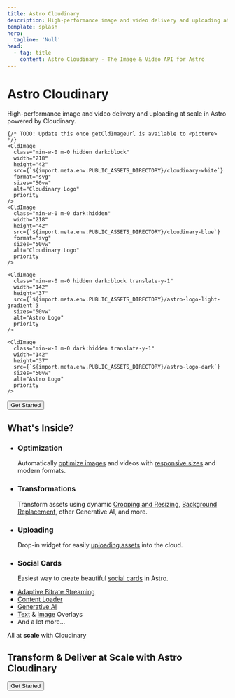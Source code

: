 ```yaml
---
title: Astro Cloudinary
description: High-performance image and video delivery and uploading at scale in Astro powered by Cloudinary.
template: splash
hero:
  tagline: 'Null'
head:
  - tag: title
    content: Astro Cloudinary - The Image & Video API for Astro
---
```



<div class="not-content text-center max-w-xl mx-auto mt-14 mb-20 md:mt-36 md:mb-44">
  <h1 class="text-4xl sm:text-5xl md:text-6xl font-bold">Astro Cloudinary</h1>

  <p class="text-xl mt-8">High-performance image and video delivery and uploading at scale in Astro powered by Cloudinary.</p>

  <p class="flex items-center justify-center gap-6 mt-8 px-2">
    
    {/* TODO: Update this once getCldImageUrl is available to <picture> */}
    <CldImage
      class="min-w-0 m-0 hidden dark:block"
      width="218"
      height="42"
      src={`${import.meta.env.PUBLIC_ASSETS_DIRECTORY}/cloudinary-white`}
      format="svg"
      sizes="50vw"
      alt="Cloudinary Logo"
      priority
    />
    <CldImage
      class="min-w-0 m-0 dark:hidden"
      width="218"
      height="42"
      src={`${import.meta.env.PUBLIC_ASSETS_DIRECTORY}/cloudinary-blue`}
      format="svg"
      sizes="50vw"
      alt="Cloudinary Logo"
      priority
    />

    <CldImage
      class="min-w-0 m-0 hidden dark:block translate-y-1"
      width="142"
      height="37"
      src={`${import.meta.env.PUBLIC_ASSETS_DIRECTORY}/astro-logo-light-gradient`}
      sizes="50vw"
      alt="Astro Logo"
      priority
    />

    <CldImage
      class="min-w-0 m-0 dark:hidden translate-y-1"
      width="142"
      height="37"
      src={`${import.meta.env.PUBLIC_ASSETS_DIRECTORY}/astro-logo-dark`}
      sizes="50vw"
      alt="Astro Logo"
      priority
    />
  </p>
  <p class="mt-10">
    <Button href="/installation">Get Started</Button>
  </p>
</div>


<div class="not-content text-center max-w-4xl mx-auto my-14 md:my-36">
  <h2 class="text-4xl font-bold">What's Inside?</h2>

  <ul class="grid sm:grid-cols-2 gap-16 sm:gap-6 md:gap-8 lg:gap-16 p-0 mt-12 md:mt-20 list-none">
    <li>
      <CldImage
        class="rounded-lg border border-zinc-200 mb-6"
        width="800"
        height="600"
        src="samples/landscapes/nature-mountains"
        crop={{
          type: 'fill',
          gravity: 'center',
          source: true
        }}
        overlays={[
          {
            publicId: `${import.meta.env.PUBLIC_ASSETS_DIRECTORY}/pill-bad-red_ceyitm`,
            width: 400,
            position: {
              gravity: 'south_east',
              y: 180
            }
          },
          {
            position: {
              gravity: 'south_west',
              y: 214,
              x: 1340
            },
            text: {
              color: 'white',
              fontFamily: 'Source Sans Pro',
              fontSize: 74,
              fontWeight: 'black',
              text: '3.2 mb'
            }
          },
          {
            publicId: `${import.meta.env.PUBLIC_ASSETS_DIRECTORY}/pill-good-green_aaoi4h`,
            width: 400,
            position: {
              gravity: 'south_east',
              y: 50
            }
          },
          {
            position: {
              gravity: 'south_west',
              y: 82,
              x: 1340
            },
            text: {
              color: 'white',
              fontFamily: 'Source Sans Pro',
              fontSize: 74,
              fontWeight: 'black',
              text: '134 kb'
            }
          }
        ]}
        sizes="50w"
        alt=""
      />
      <h3 class="text-2xl font-semibold mb-4">Optimization</h3>
      <p>Automatically <a class="underline underline-offset-2" href="/guides/image-optimization">optimize images</a> and videos with <a class="underline underline-offset-2" href="/guides/responsive-images">responsive sizes</a> and modern formats.</p>
    </li>
    <li>
      <CldImage
        class="rounded-lg border border-zinc-200 mb-6"
        width="800"
        height="600"
        src="samples/woman-on-a-football-field"
        crop="fill"
        enhance
        tint="30:253f8c"
        replaceBackground="dark city at night with vibrant colors"
        overlays={[
          {
            publicId: 'samples/woman-on-a-football-field',
            position: {
              gravity: 'east',
            },
            effects: [{
              crop: 'crop',
              width: '0.5',
              height: '1.0',
              gravity: 'east'
            }]
          }
        ]}
        sizes="50w"
        alt=""
      />
      <h3 class="text-2xl font-semibold mb-4">Transformations</h3>
      <p>
        Transform assets using dynamic <a class="underline underline-offset-2" href="/cldimage/examples#cropping--resizing">Cropping and Resizing</a>, <a class="underline underline-offset-2" href="/cldimage/examples#generative-replace-background">Background Replacement</a>, other Generative AI, and more.
      </p>
    </li>
    <li>
      <CldImage
        class="rounded-lg border border-zinc-200 mb-6"
        width="800"
        height="600"
        src={`${import.meta.env.PUBLIC_ASSETS_DIRECTORY}/astro-cloudinary-upload-widget_ngil8j`}
        sizes="50w"
        alt=""
      />
      <h3 class="text-2xl font-semibold mb-4">Uploading</h3>
      <p>Drop-in widget for easily <a class="underline underline-offset-2" href="/guides/uploading-images-and-videos">uploading assets</a> into the cloud.</p>
    </li>
    <li>
      <CldImage
        class="rounded-lg border border-zinc-200 mb-6"
        width="800"
        height="600"
        src={`${import.meta.env.PUBLIC_ASSETS_DIRECTORY}/astro-cloudinary-social-cards_ntewed`}
        sizes="50w"
        alt=""
      />
      <h3 class="text-2xl font-semibold mb-4">Social Cards</h3>
      <p>Easiest way to create beautiful <a class="underline underline-offset-2" href="/guides/social-media-card">social cards</a> in Astro.</p>
    </li>
  </ul>

  <ul class="list-none text-center text-lg p-0 mt-20">
    <li class="mb-3"><a class="underline underline-offset-2" href="/cldvideoplayer/examples#adaptive-streaming">Adaptive Bitrate Streaming</a></li>
    <li class="mb-3"><a class="underline underline-offset-2" href="/cldassetsloader/basic-usage">Content Loader</a></li>
    <li class="mb-3"><a class="underline underline-offset-2" href="/cldimage/examples#generative-fill">Generative AI</a></li>
    <li class="mb-3"><a class="underline underline-offset-2" href="/guides/text-overlays">Text</a> &amp; <a class="underline underline-offset-2" href="/guides/image-overlays">Image</a> Overlays</li>
    <li>And a lot more...</li>
  </ul>

  <p class="text-3xl mt-16">All at <strong>scale</strong> with Cloudinary</p>
</div>

<div class="not-content text-center max-w-2xl mx-auto my-20 md:my-44">
  <h2 class="text-3xl sm:text-4xl md:text-5xl font-bold md:leading-[4rem]">Transform &amp; Deliver at Scale with Astro Cloudinary</h2>
  <p class="mt-10"><Button href="/installation">Get Started</Button></p>
</div>